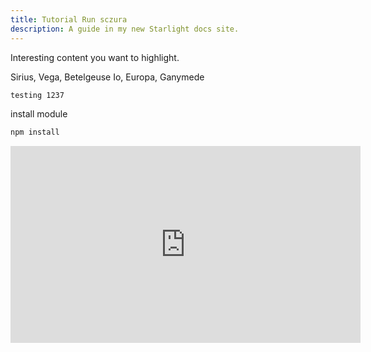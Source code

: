 ```yaml
---
title: Tutorial Run sczura
description: A guide in my new Starlight docs site.
---
```



<Card title="Check this out">Interesting content you want to highlight.</Card>

<CardGrid>
  <Card title="Stars" icon="star">
    Sirius, Vega, Betelgeuse
  </Card>
  <Card title="Moons" icon="moon">
    Io, Europa, Ganymede
  </Card>
</CardGrid>

```sh
testing 1237
```
<Aside type="caution" title="Watch out!">

install module

```bash title="Installing dependencies…"
npm install
```
</Aside>

<iframe width="560" height="315" src="https://www.youtube.com/embed/O7EQ000JYx4?si=nZqYV7wWipn0_Zah" title="YouTube video player" frameborder="0" allow="accelerometer; autoplay; clipboard-write; encrypted-media; gyroscope; picture-in-picture; web-share" referrerpolicy="strict-origin-when-cross-origin" allowfullscreen></iframe>







